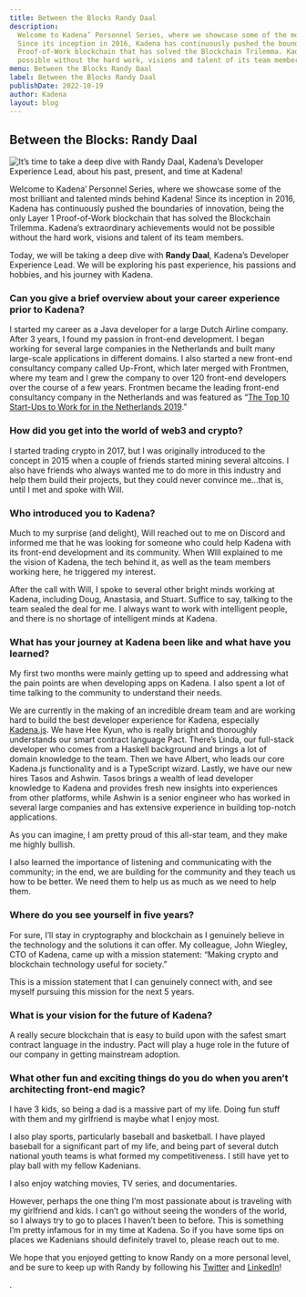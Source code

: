 ```yaml
---
title: Between the Blocks Randy Daal
description:
  Welcome to Kadena’ Personnel Series, where we showcase some of the most brilliant and talented minds behind Kadena!
  Since its inception in 2016, Kadena has continuously pushed the boundaries of innovation, being the only Layer 1
  Proof-of-Work blockchain that has solved the Blockchain Trilemma. Kadena’s extraordinary achievements would not be
  possible without the hard work, visions and talent of its team members.
menu: Between the Blocks Randy Daal
label: Between the Blocks Randy Daal
publishDate: 2022-10-19
author: Kadena
layout: blog
---
```


## Between the Blocks: Randy Daal

![It’s time to take a deep dive with Randy Daal, Kadena’s Developer Experience Lead, about his past, present, and time at Kadena!](/assets/blog/1_bwSQxDBogmkeytcc8tmMQw.webp)

Welcome to Kadena’ Personnel Series, where we showcase some of the most brilliant and talented minds behind Kadena!
Since its inception in 2016, Kadena has continuously pushed the boundaries of innovation, being the only Layer 1
Proof-of-Work blockchain that has solved the Blockchain Trilemma. Kadena’s extraordinary achievements would not be
possible without the hard work, visions and talent of its team members.

Today, we will be taking a deep dive with **Randy Daal**, Kadena’s Developer Experience Lead. We will be exploring his
past experience, his passions and hobbies, and his journey with Kadena.

### Can you give a brief overview about your career experience prior to Kadena?

I started my career as a Java developer for a large Dutch Airline company. After 3 years, I found my passion in
front-end development. I began working for several large companies in the Netherlands and built many large-scale
applications in different domains. I also started a new front-end consultancy company called Up-Front, which later
merged with Frontmen, where my team and I grew the company to over 120 front-end developers over the course of a few
years. Frontmen became the leading front-end consultancy company in the Netherlands and was featured as
“[The Top 10 Start-Ups to Work for in the Netherlands 2019](https://www.cnbc.com/2019/09/04/linkedin-top-start-ups-to-work-for-in-the-netherlands.html).”

### How did you get into the world of web3 and crypto?

I started trading crypto in 2017, but I was originally introduced to the concept in 2015 when a couple of friends
started mining several altcoins. I also have friends who always wanted me to do more in this industry and help them
build their projects, but they could never convince me…that is, until I met and spoke with Will.

### Who introduced you to Kadena?

Much to my surprise (and delight), Will reached out to me on Discord and informed me that he was looking for someone who
could help Kadena with its front-end development and its community. When WIll explained to me the vision of Kadena, the
tech behind it, as well as the team members working here, he triggered my interest.

After the call with Will, I spoke to several other bright minds working at Kadena, including Doug, Anastasia, and
Stuart. Suffice to say, talking to the team sealed the deal for me. I always want to work with intelligent people, and
there is no shortage of intelligent minds at Kadena.

### What has your journey at Kadena been like and what have you learned?

My first two months were mainly getting up to speed and addressing what the pain points are when developing apps on
Kadena. I also spent a lot of time talking to the community to understand their needs.

We are currently in the making of an incredible dream team and are working hard to build the best developer experience
for Kadena, especially [Kadena.js](https://github.com/kadena-community/kadena.js). We have Hee Kyun, who is really
bright and thoroughly understands our smart contract language Pact. There’s Linda, our full-stack developer who comes
from a Haskell background and brings a lot of domain knowledge to the team. Then we have Albert, who leads our core
Kadena.js functionality and is a TypeScript wizard. Lastly, we have our new hires Tasos and Ashwin. Tasos brings a
wealth of lead developer knowledge to Kadena and provides fresh new insights into experiences from other platforms,
while Ashwin is a senior engineer who has worked in several large companies and has extensive experience in building
top-notch applications.

As you can imagine, I am pretty proud of this all-star team, and they make me highly bullish.

I also learned the importance of listening and communicating with the community; in the end, we are building for the
community and they teach us how to be better. We need them to help us as much as we need to help them.

### Where do you see yourself in five years?

For sure, I’ll stay in cryptography and blockchain as I genuinely believe in the technology and the solutions it can
offer. My colleague, John Wiegley, CTO of Kadena, came up with a mission statement: “Making crypto and blockchain
technology useful for society.”

This is a mission statement that I can genuinely connect with, and see myself pursuing this mission for the next 5
years.

### What is your vision for the future of Kadena?

A really secure blockchain that is easy to build upon with the safest smart contract language in the industry. Pact will
play a huge role in the future of our company in getting mainstream adoption.

### What other fun and exciting things do you do when you aren’t architecting front-end magic?

I have 3 kids, so being a dad is a massive part of my life. Doing fun stuff with them and my girlfriend is maybe what I
enjoy most.

I also play sports, particularly baseball and basketball. I have played baseball for a significant part of my life, and
being part of several dutch national youth teams is what formed my competitiveness. I still have yet to play ball with
my fellow Kadenians.

I also enjoy watching movies, TV series, and documentaries.

However, perhaps the one thing I’m most passionate about is traveling with my girlfriend and kids. I can’t go without
seeing the wonders of the world, so I always try to go to places I haven’t been to before. This is something I’m pretty
infamous for in my time at Kadena. So if you have some tips on places we Kadenians should definitely travel to, please
reach out to me.

We hope that you enjoyed getting to know Randy on a more personal level, and be sure to keep up with Randy by following
his [Twitter](https://twitter.com/Randynamic_4) and
[LinkedIn](https://www.linkedin.com/in/randydaal/?originalSubdomain=nl)!

.
